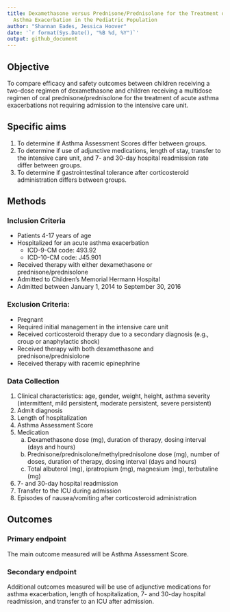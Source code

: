 ```yaml
---
title: Dexamethasone versus Prednisone/Prednisolone for the Treatment of an Acute
  Asthma Exacerbation in the Pediatric Population
author: "Shannan Eades, Jessica Hoover"
date: '`r format(Sys.Date(), "%B %d, %Y")`'
output: github_document
---
```


## Objective

To compare efficacy and safety outcomes between children receiving a two-dose regimen of dexamethasone and children receiving a multidose regimen of oral prednisone/prednisolone for the treatment of acute asthma exacerbations not requiring admission to the intensive care unit. 

## Specific aims

1. To determine if Asthma Assessment Scores differ between groups.
2. To determine if use of adjunctive medications, length of stay, transfer to the intensive care unit, and 7- and 30-day hospital readmission rate differ between groups.
3. To determine if gastrointestinal tolerance after corticosteroid administration differs between groups.

## Methods

### Inclusion Criteria

* Patients 4-17 years of age
* Hospitalized for an acute asthma exacerbation
    - ICD-9-CM code: 493.92
    - ICD-10-CM code: J45.901
* Received therapy with either dexamethasone or prednisone/prednisolone
* Admitted to Children’s Memorial Hermann Hospital
* Admitted between January 1, 2014 to September 30, 2016

### Exclusion Criteria:  

* Pregnant
* Required initial management in the intensive care unit
* Received corticosteroid therapy due to a secondary diagnosis (e.g., croup or anaphylactic shock)
* Received therapy with both dexamethasone and prednisone/prednisiolone
* Received therapy with racemic epinephrine

### Data Collection

1.	Clinical characteristics: age, gender, weight, height, asthma severity (intermittent, mild persistent, moderate persistent, severe persistent)
2.	Admit diagnosis
3.	Length of hospitalization
4.	Asthma Assessment Score
5.	Medication
    a.	Dexamethasone dose (mg), duration of therapy, dosing interval (days and hours)
    b.	Prednisone/prednisolone/methylprednisolone dose (mg), number of doses, duration of therapy, dosing interval (days and hours)
    c.	Total albuterol (mg), ipratropium (mg), magnesium (mg), terbutaline (mg)
6.	7- and 30-day hospital readmission
7.	Transfer to the ICU during admission
8.	Episodes of nausea/vomiting after corticosteroid administration

## Outcomes

### Primary endpoint

The main outcome measured will be Asthma Assessment Score.

### Secondary endpoint

Additional outcomes measured will be use of adjunctive medications for asthma exacerbation, length of hospitalization, 7- and 30-day hospital readmission, and transfer to an ICU after admission. 
